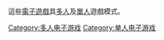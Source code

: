 這些[[電子遊戲|電子遊戲]]具[[多人电子游戏|多人]]及[[单人电子游戏|單人]]遊戲模式。

[[Category:多人电子游戏|Category:多人电子游戏]]
[[Category:单人电子游戏|Category:单人电子游戏]]